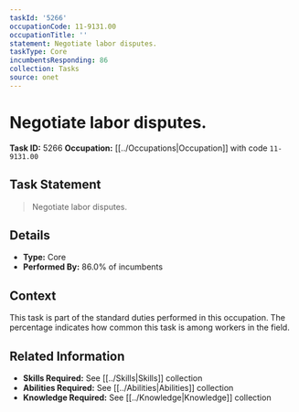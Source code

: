 ```yaml
---
taskId: '5266'
occupationCode: 11-9131.00
occupationTitle: ''
statement: Negotiate labor disputes.
taskType: Core
incumbentsResponding: 86
collection: Tasks
source: onet
---
```

# Negotiate labor disputes.

**Task ID:** 5266
**Occupation:** [[../Occupations|Occupation]] with code `11-9131.00`

## Task Statement

> Negotiate labor disputes.

## Details

- **Type:** Core
- **Performed By:** 86.0% of incumbents

## Context

This task is part of the standard duties performed in this occupation. The percentage indicates how common this task is among workers in the field.

## Related Information

- **Skills Required:** See [[../Skills|Skills]] collection
- **Abilities Required:** See [[../Abilities|Abilities]] collection
- **Knowledge Required:** See [[../Knowledge|Knowledge]] collection
